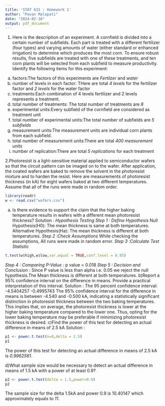 ---
title: 'STAT 631 : Homework 1'
author: "Pavan Malapati"
date: "2024-02-10"
output: pdf_document
---
1. Here is the description of an experiment.
A cornfield is divided into a certain number of subfields. Each part is treated with a different
fertilizer (four types) and varying amounts of water (either standard or enhanced irrigation) to
determine which produces the most corn. To ensure robust results, five subfields are treated
with one of these treatments, and ten corn plants will be selected from each subfield to measure
productivity.
Identify the following items for this experiment:
(a) factors:The factors of this experiments are *Fertilzer* and *water*
(b) number of levels in each factor: THere are total *4 levels* for the fertilizer factor and *2 levels* for the water factor
(c) treatments:Each combination of 4 levels fertilizer and 2 levels represents a treatment.
(d) total number of treatments: The total number of treatments are *8*
(e) experimental units:Every subfield of the cornfield are considered as treatment unit
(f) total number of experimental units:The total number of subfields are *5 subfields*
(g) measurement units:The measurement units are individual corn plants from each subfield.
(h) total number of measurement units:There are total *400 measurement units*
(i) number of replication:There are total *5 replications* for each treatment

2.Photoresist is a light-sensitive material applied to semiconductor wafers
so that the circuit pattern can be imaged on to the wafer. After application, the coated
wafers are baked to remove the solvent in the photoresist mixture and to harden the resist.
Here are measurements of photoresist thickness (in kA) for eight wafers baked at two different
temperatures. Assume that all of the runs were made in random order.
```{r}
library(readr)
w <- read.csv("wafers.csv")
```
a) Is there evidence to support the claim that the higher baking temperature results in wafers with a different mean photoresist thickness? 
Solution : *Hypothesis Testing *
*Step 1 : Define Hypothesis* 
Null Hypothesis(H0): The mean thickness is same at both temperatures.
Alternative Hypothesis(Ha): The mean thickness is different at both temperatures.
*Step 2 :Check Assumptions*
While checking the assumptions, All runs were made in random error.
*Step 3 :Calculate Test Statistic*
```{r}
t.test(w$high,w$low,var.equal = TRUE,conf.level = 0.95)
```
*Step 4 : Comparing P-Value :*
p value = 0.018
*Step 5 : Decision and Conclusion :* 
Since P value is less than alpha i.e. 0.05 we reject the null hypothesis.The Mean thickness is different at both temperatures.
b)Report a 95% confidence interval on the difference in means. Provide a practical interpretation of this interval.
Solution :
The 95 percent confidence interval:
 -4.5404257 -0.4995743
 The 95% confidence interval for the difference in means is between -4.540 and -0.500 kA, indicating a statistically significant distinction in photoresist thickness between the two baking temperatures. This implies that, on average, the photoresist thickness is lower at the higher baking temperature compared to the lower one. Thus, opting for the lower baking temperature may be preferable if minimizing photoresist thickness is desired.
c)Find the power of this test for detecting an actual difference in means of 2.5 kA
Solution : 
```{r}
p1 <- power.t.test(n=8,delta = 2.5)
p1
```
The power of this test for detecting an actual difference in means of 2.5 kA is *0.9962561*.

d)What sample size would be necessary to detect an actual difference in means of 1.5 kA
with a power of at least 0.9?
```{r}
p2 <- power.t.test(delta = 1.5,power=0.9)
p2
```
The sample size for the delta 1.5kA and power 0.9 is 10.40147 which approximately equals to *11*.
